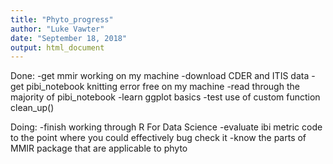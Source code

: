 ```yaml
---
title: "Phyto_progress"
author: "Luke Vawter"
date: "September 18, 2018"
output: html_document
---
```


Done: 
-get mmir working on my machine
-download CDER and ITIS data
-get pibi_notebook knitting error free on my machine
-read through the majority of pibi_notebook
-learn ggplot basics
-test use of custom function clean_up()


Doing: 
-finish working through R For Data Science
-evaluate ibi metric code to the point where you could effectively bug check it
-know the parts of MMIR package that are applicable to phyto

